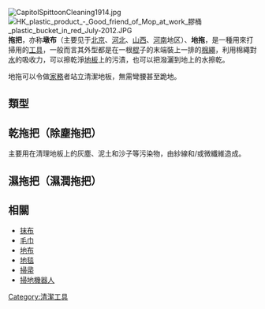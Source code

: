 {{Unreferenced|time=2021-04-13T08:07:57+00:00}}
[[File:CapitolSpittoonCleaning1914.jpg|thumb]]
[[File:HK_plastic_product_-_Good_friend_of_Mop_at_work_膠桶_plastic_bucket_in_red_July-2012.JPG|thumb]]
'''拖把'''，亦称'''墩布'''（主要见于[[北京|北京]]、[[河北|河北]]、[[山西|山西]]、[[河南|河南]]地区）、'''地拖'''，是一種用來打掃用的[[工具|工具]]，一般而言其外型都是在一根[[棍|棍]]子的末端裝上一排的[[棉|棉]][[繩|繩]]，利用棉繩對[[水|水]]的吸收力，可以擦乾淨[[地板|地板]]上的污漬，也可以把潑灑到地上的水擦乾。

地拖可以令做[[家務|家務]]者站立清潔地板，無需彎腰甚至跪地。

== 類型 ==
== 乾拖把（除塵拖把） ==
主要用在清理地板上的灰塵、泥土和沙子等污染物，由紗線和/或微纖維造成。

== 濕拖把（濕潤拖把） ==

== 相關 ==
*[[抹布|抹布]]
*[[毛巾|毛巾]]
*[[地布|地布]]
*[[地毯|地毯]]
*[[掃帚|掃帚]]
*[[掃地機器人|掃地機器人]]

{{Thing-stub}}
{{commonscat|Mops}}
{{normdaten}}
[[Category:清潔工具|Category:清潔工具]]